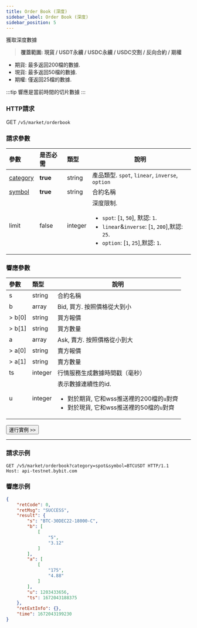 ```yaml
---
title: Order Book (深度)
sidebar_label: Order Book (深度)
sidebar_position: 5
---
```


獲取深度數據
> **覆蓋範圍: 現貨 / USDT永續 / USDC永續 / USDC交割 / 反向合約 / 期權**

* 期貨: 最多返回200檔的數據.
* 現貨: 最多返回50檔的數據.
* 期權: 僅返回25檔的數據.

:::tip
響應是當前時間的切片數據
:::

### HTTP請求
GET `/v5/market/orderbook`

### 請求參數
| 參數 | 是否必需 | 類型 | 說明|
|:----- |:-------|:-----|------ |
|[category](../enum#category) |**true** |string |產品類型. `spot`, `linear`, `inverse`, `option` |
|[symbol](../enum#symbol) |**true** |string |合約名稱|
|limit |false |integer |深度限制.<ul><li>`spot`: [`1`, `50`], 默認: `1`.</li><li>`linear`&`inverse`: [`1`, `200`],默認: `25`.</li><li>`option`: [`1`, `25`],默認: `1`.</li></ul>|

### 響應參數
| 參數 | 類型 | 說明|
|:----- |:-----|----- |
|s |string |合約名稱 |
|b |array |Bid, 買方. 按照價格從大到小 |
|> b[0] |string |買方報價 |
|> b[1] |string |買方數量 |
|a |array |Ask, 賣方. 按照價格從小到大 |
|> a[0] |string |賣方報價 |
|> a[1] |string |賣方數量 |
|ts |integer |行情服務生成數據時間戳（毫秒） |
|u |integer |表示數據連續性的id. <ul><li>對於期貨, 它和wss推送裡的200檔的`u`對齊</li><li>對於現貨, 它和wss推送裡的50檔的`u`對齊</li></ul> |

<a href="/api-explorer/v5/market/orderbook"><Button>運行實例 >></Button></a>

---

### 請求示例

```http
GET /v5/market/orderbook?category=spot&symbol=BTCUSDT HTTP/1.1
Host: api-testnet.bybit.com
```

### 響應示例

```json
{
    "retCode": 0,
    "retMsg": "SUCCESS",
    "result": {
        "s": "BTC-30DEC22-18000-C",
        "b": [
            [
                "5",
                "3.12"
            ]
        ],
        "a": [
            [
                "175",
                "4.88"
            ]
        ],
        "u": 1203433656,
        "ts": 1672043188375
    },
    "retExtInfo": {},
    "time": 1672043199230
}
```
